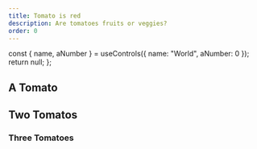 ```yaml
---
title: Tomato is red
description: Are tomatoes fruits or veggies?
order: 0
---
```



  const { name, aNumber } = useControls({ name: "World", aNumber: 0 });
  return null;
};

## A Tomato

<Demo />

## Two Tomatos

### Three Tomatoes

